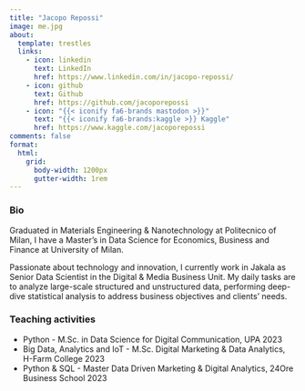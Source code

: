 ```yaml
---
title: "Jacopo Repossi"
image: me.jpg
about:
  template: trestles
  links:
    - icon: linkedin
      text: LinkedIn
      href: https://www.linkedin.com/in/jacopo-repossi/
    - icon: github
      text: Github
      href: https://github.com/jacoporepossi
    - icon: "{{< iconify fa6-brands mastodon >}}"
      text: "{{< iconify fa6-brands:kaggle >}} Kaggle"
      href: https://www.kaggle.com/jacoporepossi
comments: false
format:
  html:
    grid:
      body-width: 1200px
      gutter-width: 1rem
---
```


### Bio
Graduated in Materials Engineering & Nanotechnology at Politecnico of Milan, I have a Master's in Data Science for Economics, Business and Finance at University of Milan.

Passionate about technology and innovation, I currently work in Jakala as Senior Data Scientist in the Digital & Media Business Unit. My daily tasks are to analyze large-scale structured and unstructured data, performing deep-dive statistical analysis to address business objectives and clients' needs.

### Teaching activities
- Python - M.Sc. in Data Science for Digital Communication, UPA 2023
- Big Data, Analytics and IoT - M.Sc. Digital Marketing & Data Analytics, H-Farm College 2023
- Python & SQL - Master Data Driven Marketing & Digital Analytics, 24Ore Business School 2023